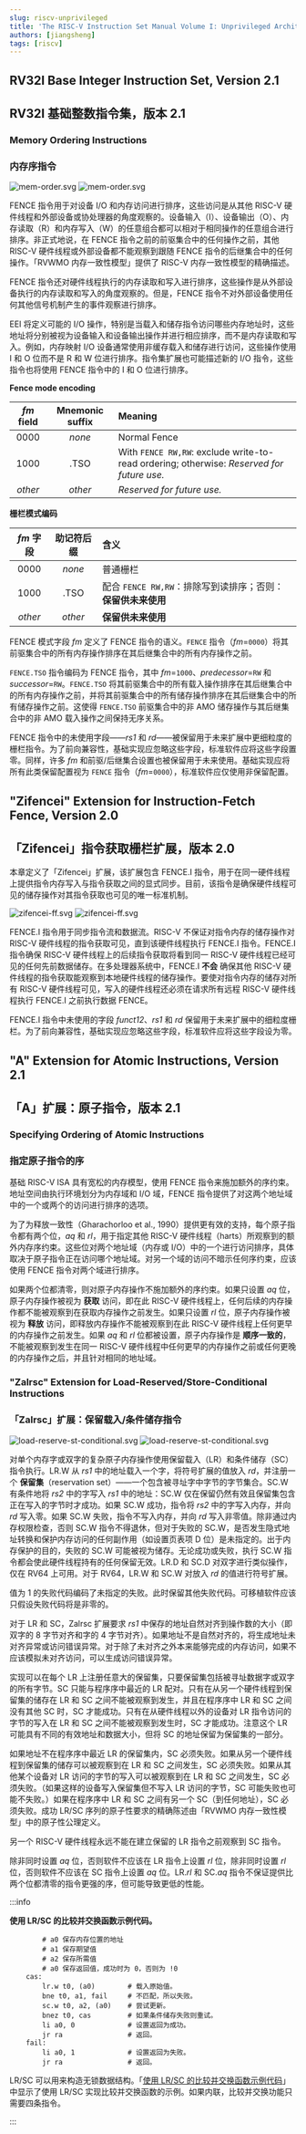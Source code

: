 ```yaml
---
slug: riscv-unprivileged
title: 'The RISC-V Instruction Set Manual Volume I: Unprivileged Architecture'
authors: [jiangsheng]
tags: [riscv]
---
```


<!-- truncate -->

## RV32I Base Integer Instruction Set, Version 2.1

## RV32I 基础整数指令集，版本 2.1

### Memory Ordering Instructions

### 内存序指令

![mem-order.svg](_assets/svg/light/mem-order.svg#gh-light-mode-only)
![mem-order.svg](_assets/svg/dark/mem-order.svg#gh-dark-mode-only)

FENCE 指令用于对设备 I/O 和内存访问进行排序，这些访问是从其他 RISC-V 硬件线程和外部设备或协处理器的角度观察的。设备输入（I）、设备输出（O）、内存读取（R）和内存写入（W）的任意组合都可以相对于相同操作的任意组合进行排序。非正式地说，在 FENCE 指令之前的前驱集合中的任何操作之前，其他 RISC-V 硬件线程或外部设备都不能观察到跟随 FENCE 指令的后继集合中的任何操作。「RVWMO 内存一致性模型」提供了 RISC-V 内存一致性模型的精确描述。

FENCE 指令还对硬件线程执行的内存读取和写入进行排序，这些操作是从外部设备执行的内存读取和写入的角度观察的。但是，FENCE 指令不对外部设备使用任何其他信号机制产生的事件观察进行排序。

EEI 将定义可能的 I/O 操作，特别是当载入和储存指令访问哪些内存地址时，这些地址将分别被视为设备输入和设备输出操作并进行相应排序，而不是内存读取和写入。例如，内存映射 I/O 设备通常使用非缓存载入和储存进行访问，这些操作使用 I 和 O 位而不是 R 和 W 位进行排序。指令集扩展也可能描述新的 I/O 指令，这些指令也将使用 FENCE 指令中的 I 和 O 位进行排序。

**Fence mode encoding**

| _fm_ field | Mnemonic suffix | Meaning                                                                                   |
|:----------:|:---------------:|:------------------------------------------------------------------------------------------|
|    0000    |     _none_      | Normal Fence                                                                              |
|    1000    |      .TSO       | With `FENCE RW,RW`: exclude write-to-read ordering; otherwise: _Reserved for future use._ |
|  _other_   |     _other_     | _Reserved for future use._                                                                |

**栅栏模式编码**

| _fm_ 字段 |  助记符后缀  | 含义                                      |
|:-------:|:-------:|:----------------------------------------|
|  0000   | _none_  | 普通栅栏                                    |
|  1000   |  .TSO   | 配合 `FENCE RW,RW`：排除写到读排序；否则：**保留供未来使用** |
| _other_ | _other_ | **保留供未来使用**                             |

FENCE 模式字段 _fm_ 定义了 FENCE 指令的语义。`FENCE` 指令（_fm_=`0000`）将其前驱集合中的所有内存操作排序在其后继集合中的所有内存操作之前。

`FENCE.TSO` 指令编码为 FENCE 指令，其中 _fm_=`1000`、_predecessor_=`RW` 和 _successor_=`RW`。`FENCE.TSO` 将其前驱集合中的所有载入操作排序在其后继集合中的所有内存操作之前，并将其前驱集合中的所有储存操作排序在其后继集合中的所有储存操作之前。这使得 `FENCE.TSO` 前驱集合中的非 AMO 储存操作与其后继集合中的非 AMO 载入操作之间保持无序关系。

FENCE 指令中的未使用字段——_rs1_ 和 _rd_——被保留用于未来扩展中更细粒度的栅栏指令。为了前向兼容性，基础实现应忽略这些字段，标准软件应将这些字段置零。同样，许多 _fm_ 和前驱/后继集合设置也被保留用于未来使用。基础实现应将所有此类保留配置视为 `FENCE` 指令（_fm_=`0000`），标准软件应仅使用非保留配置。

## "Zifencei" Extension for Instruction-Fetch Fence, Version 2.0

## 「Zifencei」指令获取栅栏扩展，版本 2.0

本章定义了「Zifencei」扩展，该扩展包含 FENCE.I 指令，用于在同一硬件线程上提供指令内存写入与指令获取之间的显式同步。目前，该指令是确保硬件线程可见的储存操作对其指令获取也可见的唯一标准机制。

![zifencei-ff.svg](_assets/svg/light/zifencei-ff.svg#gh-light-mode-only)
![zifencei-ff.svg](_assets/svg/dark/zifencei-ff.svg#gh-dark-mode-only)

FENCE.I 指令用于同步指令流和数据流。RISC-V 不保证对指令内存的储存操作对 RISC-V 硬件线程的指令获取可见，直到该硬件线程执行 FENCE.I 指令。FENCE.I 指令确保 RISC-V 硬件线程上的后续指令获取将看到同一 RISC-V 硬件线程已经可见的任何先前数据储存。在多处理器系统中，FENCE.I **不会** 确保其他 RISC-V 硬件线程的指令获取能观察到本地硬件线程的储存操作。要使对指令内存的储存对所有 RISC-V 硬件线程可见，写入的硬件线程还必须在请求所有远程 RISC-V 硬件线程执行 FENCE.I 之前执行数据 FENCE。

FENCE.I 指令中未使用的字段 _funct12_、_rs1_ 和 _rd_ 保留用于未来扩展中的细粒度栅栏。为了前向兼容性，基础实现应忽略这些字段，标准软件应将这些字段设为零。

## "A" Extension for Atomic Instructions, Version 2.1

## 「A」扩展：原子指令，版本 2.1

### Specifying Ordering of Atomic Instructions

### 指定原子指令的序

基础 RISC-V ISA 具有宽松的内存模型，使用 FENCE 指令来施加额外的序约束。地址空间由执行环境划分为内存域和 I/O 域，FENCE 指令提供了对这两个地址域中的一个或两个的访问进行排序的选项。

为了为释放一致性（Gharachorloo et al., 1990）提供更有效的支持，每个原子指令都有两个位，_aq_ 和 _rl_，用于指定其他 RISC-V 硬件线程（harts）所观察到的额外内存序约束。这些位对两个地址域（内存或 I/O）中的一个进行访问排序，具体取决于原子指令正在访问哪个地址域。对另一个域的访问不暗示任何序约束，应该使用 FENCE 指令对两个域进行排序。

如果两个位都清零，则对原子内存操作不施加额外的序约束。如果只设置 _aq_ 位，原子内存操作被视为 **获取** 访问，即在此 RISC-V 硬件线程上，任何后续的内存操作都不能被观察到在获取内存操作之前发生。如果只设置 _rl_ 位，原子内存操作被视为 **释放** 访问，即释放内存操作不能被观察到在此 RISC-V 硬件线程上任何更早的内存操作之前发生。如果 _aq_ 和 _rl_ 位都被设置，原子内存操作是 **顺序一致的**，不能被观察到发生在同一 RISC-V 硬件线程中任何更早的内存操作之前或任何更晚的内存操作之后，并且针对相同的地址域。

### "Zalrsc" Extension for Load-Reserved/Store-Conditional Instructions

### 「Zalrsc」扩展：保留载入/条件储存指令

![load-reserve-st-conditional.svg](_assets/svg/light/load-reserve-st-conditional.svg#gh-light-mode-only)
![load-reserve-st-conditional.svg](_assets/svg/dark/load-reserve-st-conditional.svg#gh-dark-mode-only)

对单个内存字或双字的复杂原子内存操作使用保留载入（LR）和条件储存（SC）指令执行。LR.W 从 _rs1_ 中的地址载入一个字，将符号扩展的值放入 _rd_，并注册一个 **保留集**（reservation set）——一个包含被寻址字中字节的字节集合。SC.W 有条件地将 _rs2_ 中的字写入 _rs1_ 中的地址：SC.W 仅在保留仍然有效且保留集包含正在写入的字节时才成功。如果 SC.W 成功，指令将 _rs2_ 中的字写入内存，并向 _rd_ 写入零。如果 SC.W 失败，指令不写入内存，并向 _rd_ 写入非零值。除非通过内存权限检查，否则 SC.W 指令不得退休，但对于失败的 SC.W，是否发生隐式地址转换和保护内存访问的任何副作用（如设置页表项 D 位）是未指定的。出于内存保护的目的，失败的 SC.W 可能被视为储存。无论成功或失败，执行 SC.W 指令都会使此硬件线程持有的任何保留无效。LR.D 和 SC.D 对双字进行类似操作，仅在 RV64 上可用。对于 RV64，LR.W 和 SC.W 对放入 _rd_ 的值进行符号扩展。

值为 1 的失败代码编码了未指定的失败。此时保留其他失败代码。可移植软件应该只假设失败代码将是非零的。

对于 LR 和 SC，Zalrsc 扩展要求 _rs1_ 中保存的地址自然对齐到操作数的大小（即双字的 8 字节对齐和字的 4 字节对齐）。如果地址不是自然对齐的，将生成地址未对齐异常或访问错误异常。对于除了未对齐之外本来能够完成的内存访问，如果不应该模拟未对齐访问，可以生成访问错误异常。

实现可以在每个 LR 上注册任意大的保留集，只要保留集包括被寻址数据字或双字的所有字节。SC 只能与程序序中最近的 LR 配对。只有在从另一个硬件线程到保留集的储存在 LR 和 SC 之间不能被观察到发生，并且在程序序中 LR 和 SC 之间没有其他 SC 时，SC 才能成功。只有在从硬件线程以外的设备对 LR 指令访问的字节的写入在 LR 和 SC 之间不能被观察到发生时，SC 才能成功。注意这个 LR 可能具有不同的有效地址和数据大小，但将 SC 的地址保留为保留集的一部分。

如果地址不在程序序中最近 LR 的保留集内，SC 必须失败。如果从另一个硬件线程到保留集的储存可以被观察到在 LR 和 SC 之间发生，SC 必须失败。如果从其他某个设备对 LR 访问的字节的写入可以被观察到在 LR 和 SC 之间发生，SC 必须失败。（如果这样的设备写入保留集但不写入 LR 访问的字节，SC 可能失败也可能不失败。）如果在程序序中 LR 和 SC 之间有另一个 SC（到任何地址），SC 必须失败。成功 LR/SC 序列的原子性要求的精确陈述由「RVWMO 内存一致性模型」中的原子性公理定义。

另一个 RISC-V 硬件线程永远不能在建立保留的 LR 指令之前观察到 SC 指令。

除非同时设置 _aq_ 位，否则软件不应该在 LR 指令上设置 _rl_ 位，除非同时设置 _rl_ 位，否则软件不应该在 SC 指令上设置 _aq_ 位。LR._rl_ 和 SC._aq_ 指令不保证提供比两个位都清零的指令更强的序，但可能导致更低的性能。

:::info

<a id="cas"></a>

**使用 LR/SC 的比较并交换函数示例代码。**

```riscv
        # a0 保存内存位置的地址
        # a1 保存期望值
        # a2 保存所需值
        # a0 保存返回值，成功时为 0，否则为 !0
    cas:
        lr.w t0, (a0)        # 载入原始值。
        bne t0, a1, fail     # 不匹配，所以失败。
        sc.w t0, a2, (a0)    # 尝试更新。
        bnez t0, cas         # 如果条件储存失败则重试。
        li a0, 0             # 设置返回为成功。
        jr ra                # 返回。
    fail:
        li a0, 1             # 设置返回为失败。
        jr ra                # 返回。
```

LR/SC 可以用来构造无锁数据结构。「[使用 LR/SC 的比较并交换函数示例代码](#cas)」中显示了使用 LR/SC 实现比较并交换函数的示例。如果内联，比较并交换功能只需要四条指令。

:::
